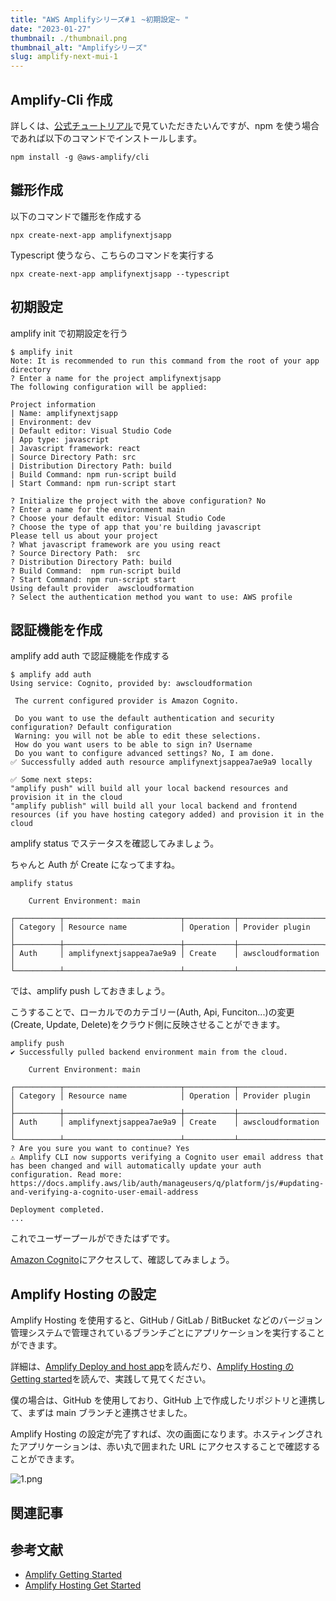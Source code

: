 ```yaml
---
title: "AWS Amplifyシリーズ#１ ~初期設定~ "
date: "2023-01-27"
thumbnail: ./thumbnail.png
thumbnail_alt: "Amplifyシリーズ"
slug: amplify-next-mui-1
---
```


## Amplify-Cli 作成

詳しくは、[公式チュートリアル](https://docs.amplify.aws/start/getting-started/installation/q/integration/next/#option-2-follow-the-instructions)で見ていただきたいんですが、npm を使う場合であれば以下のコマンドでインストールします。

```
npm install -g @aws-amplify/cli
```

## 雛形作成

以下のコマンドで雛形を作成する

```
npx create-next-app amplifynextjsapp
```

Typescript 使うなら、こちらのコマンドを実行する

```
npx create-next-app amplifynextjsapp --typescript
```

## 初期設定

amplify init で初期設定を行う

```
$ amplify init
Note: It is recommended to run this command from the root of your app directory
? Enter a name for the project amplifynextjsapp
The following configuration will be applied:

Project information
| Name: amplifynextjsapp
| Environment: dev
| Default editor: Visual Studio Code
| App type: javascript
| Javascript framework: react
| Source Directory Path: src
| Distribution Directory Path: build
| Build Command: npm run-script build
| Start Command: npm run-script start

? Initialize the project with the above configuration? No
? Enter a name for the environment main
? Choose your default editor: Visual Studio Code
? Choose the type of app that you're building javascript
Please tell us about your project
? What javascript framework are you using react
? Source Directory Path:  src
? Distribution Directory Path: build
? Build Command:  npm run-script build
? Start Command: npm run-script start
Using default provider  awscloudformation
? Select the authentication method you want to use: AWS profile

```


## 認証機能を作成

amplify add auth で認証機能を作成する

```
$ amplify add auth
Using service: Cognito, provided by: awscloudformation

 The current configured provider is Amazon Cognito.

 Do you want to use the default authentication and security configuration? Default configuration
 Warning: you will not be able to edit these selections.
 How do you want users to be able to sign in? Username
 Do you want to configure advanced settings? No, I am done.
✅ Successfully added auth resource amplifynextjsappea7ae9a9 locally

✅ Some next steps:
"amplify push" will build all your local backend resources and provision it in the cloud
"amplify publish" will build all your local backend and frontend resources (if you have hosting category added) and provision it in the cloud
```

amplify status でステータスを確認してみましょう。

ちゃんと Auth が Create になってますね。

```
amplify status

    Current Environment: main

┌──────────┬──────────────────────────┬───────────┬───────────────────┐
│ Category │ Resource name            │ Operation │ Provider plugin   │
├──────────┼──────────────────────────┼───────────┼───────────────────┤
│ Auth     │ amplifynextjsappea7ae9a9 │ Create    │ awscloudformation │
└──────────┴──────────────────────────┴───────────┴───────────────────┘
```

では、amplify push しておきましょう。

こうすることで、ローカルでのカテゴリー(Auth, Api, Funciton...)の変更(Create, Update, Delete)をクラウド側に反映させることができます。

```
amplify push
✔ Successfully pulled backend environment main from the cloud.

    Current Environment: main

┌──────────┬──────────────────────────┬───────────┬───────────────────┐
│ Category │ Resource name            │ Operation │ Provider plugin   │
├──────────┼──────────────────────────┼───────────┼───────────────────┤
│ Auth     │ amplifynextjsappea7ae9a9 │ Create    │ awscloudformation │
└──────────┴──────────────────────────┴───────────┴───────────────────┘
? Are you sure you want to continue? Yes
⚠️ Amplify CLI now supports verifying a Cognito user email address that has been changed and will automatically update your auth configuration. Read more: https://docs.amplify.aws/lib/auth/manageusers/q/platform/js/#updating-and-verifying-a-cognito-user-email-address

Deployment completed.
...

```

これでユーザープールができたはずです。

[Amazon Cognito](https://ap-northeast-1.console.aws.amazon.com/cognito/v2/idp/user-pools)にアクセスして、確認してみましょう。

## Amplify Hosting の設定

Amplify Hosting を使用すると、GitHub / GitLab / BitBucket などのバージョン管理システムで管理されているブランチごとにアプリケーションを実行することができます。

詳細は、[Amplify Deploy and host app](https://docs.amplify.aws/start/getting-started/hosting/q/integration/next/#set-up-cicd-for-your-app)を読んだり、[Amplify Hosting の Getting started](https://console.aws.amazon.com/amplify/home)を読んで、実践して見てください。

僕の場合は、GitHub を使用しており、GitHub 上で作成したリポジトリと連携して、まずは main ブランチと連携させました。

Amplify Hosting の設定が完了すれば、次の画面になります。ホスティングされたアプリケーションは、赤い丸で囲まれた URL にアクセスすることで確認することができます。

<Space mt={10} />

![1.png](./1.png)


## 関連記事



## 参考文献

- [Amplify Getting Started](https://docs.amplify.aws/start/getting-started/setup/q/integration/next/)
- [Amplify Hosting Get Started](https://docs.aws.amazon.com/amplify/latest/userguide/getting-started.html)
